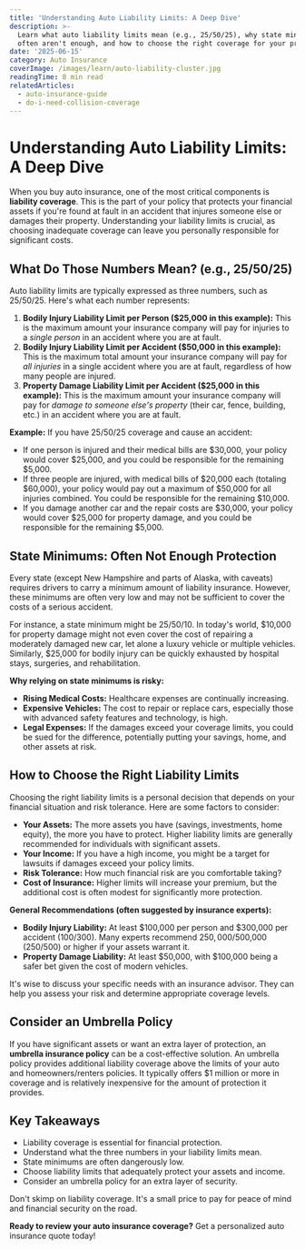 ```yaml
---
title: 'Understanding Auto Liability Limits: A Deep Dive'
description: >-
  Learn what auto liability limits mean (e.g., 25/50/25), why state minimums
  often aren't enough, and how to choose the right coverage for your protection.
date: '2025-06-15'
category: Auto Insurance
coverImage: /images/learn/auto-liability-cluster.jpg
readingTime: 8 min read
relatedArticles:
  - auto-insurance-guide
  - do-i-need-collision-coverage
---
```


# Understanding Auto Liability Limits: A Deep Dive

When you buy <Link href="/learn/understanding-auto-liability-limits">auto insurance</Link>, one of the most critical components is **liability coverage**. This is the part of your policy that protects your financial assets if you're found at fault in an accident that injures someone else or damages their property. Understanding your liability limits is crucial, as choosing inadequate coverage can leave you personally responsible for significant costs.

## What Do Those Numbers Mean? (e.g., 25/50/25)

Auto liability limits are typically expressed as three numbers, such as 25/50/25. Here's what each number represents:

1.  **Bodily Injury Liability Limit per Person ($25,000 in this example):** This is the maximum amount your insurance company will pay for injuries to a *single person* in an accident where you are at fault.
2.  **Bodily Injury Liability Limit per Accident ($50,000 in this example):** This is the maximum total amount your insurance company will pay for *all injuries* in a single accident where you are at fault, regardless of how many people are injured.
3.  **Property Damage Liability Limit per Accident ($25,000 in this example):** This is the maximum amount your insurance company will pay for *damage to someone else's property* (their car, fence, building, etc.) in an accident where you are at fault.

**Example:** If you have 25/50/25 coverage and cause an accident:
-   If one person is injured and their medical bills are $30,000, your policy would cover $25,000, and you could be responsible for the remaining $5,000.
-   If three people are injured, with medical bills of $20,000 each (totaling $60,000), your policy would pay out a maximum of $50,000 for all injuries combined. You could be responsible for the remaining $10,000.
-   If you damage another car and the repair costs are $30,000, your policy would cover $25,000 for property damage, and you could be responsible for the remaining $5,000.

## State Minimums: Often Not Enough Protection

Every state (except New Hampshire and parts of Alaska, with caveats) requires drivers to carry a minimum amount of liability insurance. However, these minimums are often very low and may not be sufficient to cover the costs of a serious accident.

For instance, a state minimum might be 25/50/10. In today's world, $10,000 for property damage might not even cover the cost of repairing a moderately damaged new car, let alone a luxury vehicle or multiple vehicles. Similarly, $25,000 for bodily injury can be quickly exhausted by hospital stays, surgeries, and rehabilitation.

**Why relying on state minimums is risky:**
-   **Rising Medical Costs:** Healthcare expenses are continually increasing.
-   **Expensive Vehicles:** The cost to repair or replace cars, especially those with advanced safety features and technology, is high.
-   **Legal Expenses:** If the damages exceed your coverage limits, you could be sued for the difference, potentially putting your savings, home, and other assets at risk.

## How to Choose the Right Liability Limits

Choosing the right liability limits is a personal decision that depends on your financial situation and risk tolerance. Here are some factors to consider:

-   **Your Assets:** The more assets you have (savings, investments, home equity), the more you have to protect. Higher liability limits are generally recommended for individuals with significant assets.
-   **Your Income:** If you have a high income, you might be a target for lawsuits if damages exceed your policy limits.
-   **Risk Tolerance:** How much financial risk are you comfortable taking?
-   **Cost of Insurance:** Higher limits will increase your premium, but the additional cost is often modest for significantly more protection.

**General Recommendations (often suggested by insurance experts):**

-   **Bodily Injury Liability:** At least $100,000 per person and $300,000 per accident (100/300). Many experts recommend $250,000/$500,000 (250/500) or higher if your assets warrant it.
-   **Property Damage Liability:** At least $50,000, with $100,000 being a safer bet given the cost of modern vehicles.

It's wise to discuss your specific needs with an insurance advisor. They can help you assess your risk and determine appropriate coverage levels.

## Consider an Umbrella Policy

If you have significant assets or want an extra layer of protection, an **umbrella insurance policy** can be a cost-effective solution. An umbrella policy provides additional liability coverage above the limits of your auto and homeowners/renters policies. It typically offers $1 million or more in coverage and is relatively inexpensive for the amount of protection it provides.

## Key Takeaways

-   Liability coverage is essential for financial protection.
-   Understand what the three numbers in your liability limits mean.
-   State minimums are often dangerously low.
-   Choose liability limits that adequately protect your assets and income.
-   Consider an umbrella policy for an extra layer of security.

Don't skimp on liability coverage. It's a small price to pay for peace of mind and financial security on the road.

**Ready to review your auto insurance coverage?** <Link href="/quote?type=auto">Get a personalized auto insurance quote today!</Link>
